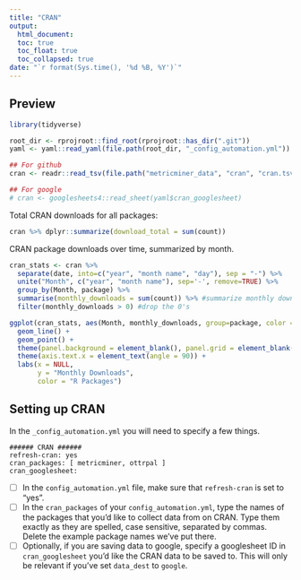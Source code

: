 ```yaml
---
title: "CRAN"
output: 
  html_document:
  toc: true
  toc_float: true
  toc_collapsed: true
date: "`r format(Sys.time(), '%d %B, %Y')`"
---
```


## Preview

```r
library(tidyverse)

root_dir <- rprojroot::find_root(rprojroot::has_dir(".git"))
yaml <- yaml::read_yaml(file.path(root_dir, "_config_automation.yml"))

## For github
cran <- readr::read_tsv(file.path("metricminer_data", "cran", "cran.tsv"))

## For google
# cran <- googlesheets4::read_sheet(yaml$cran_googlesheet)
```

Total CRAN downloads for all packages: 

```r
cran %>% dplyr::summarize(download_total = sum(count))
```
CRAN package downloads over time, summarized by month. 

```r
cran_stats <- cran %>%
  separate(date, into=c("year", "month name", "day"), sep = "-") %>%
  unite("Month", c("year", "month name"), sep='-', remove=TRUE) %>%  
  group_by(Month, package) %>%
  summarise(monthly_downloads = sum(count)) %>% #summarize monthly downloads by package
  filter(monthly_downloads > 0) #drop the 0's

ggplot(cran_stats, aes(Month, monthly_downloads, group=package, color = package)) +
  geom_line() +
  geom_point() +
  theme(panel.background = element_blank(), panel.grid = element_blank()) +
  theme(axis.text.x = element_text(angle = 90)) +
  labs(x = NULL,
       y = "Monthly Downloads",
       color = "R Packages")
```

## Setting up CRAN

In the `_config_automation.yml` you will need to specify a few things.

```
###### CRAN ######
refresh-cran: yes
cran_packages: [ metricminer, ottrpal ]
cran_googlesheet:
```

- [ ] In the `config_automation.yml` file, make sure that `refresh-cran` is set to "yes".
- [ ] In the `cran_packages` of your `config_automation.yml`, type the names of the packages that you'd like to collect data from on CRAN. Type them exactly as they are spelled, case sensitive, separated by commas. Delete the example package names we've put there.
- [ ] Optionally, if you are saving data to google, specify a googlesheet ID in `cran_googlesheet` you'd like the CRAN data to be saved to. This will only be relevant if you've set `data_dest` to `google`.

